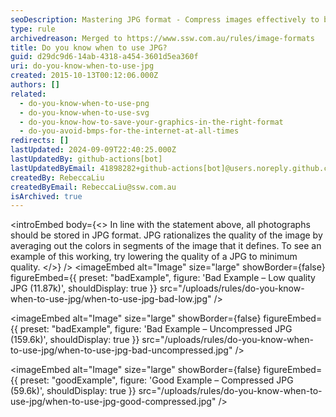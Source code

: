 ```yaml
---
seoDescription: Mastering JPG format - Compress images effectively to balance quality and file size, while ensuring a smooth online experience.
type: rule
archivedreason: Merged to https://www.ssw.com.au/rules/image-formats
title: Do you know when to use JPG?
guid: d29dc9d6-14ab-4318-a454-3601d5ea360f
uri: do-you-know-when-to-use-jpg
created: 2015-10-13T00:12:06.000Z
authors: []
related:
  - do-you-know-when-to-use-png
  - do-you-know-when-to-use-svg
  - do-you-know-how-to-save-your-graphics-in-the-right-format
  - do-you-avoid-bmps-for-the-internet-at-all-times
redirects: []
lastUpdated: 2024-09-09T22:40:25.000Z
lastUpdatedBy: github-actions[bot]
lastUpdatedByEmail: 41898282+github-actions[bot]@users.noreply.github.com
createdBy: RebeccaLiu
createdByEmail: RebeccaLiu@ssw.com.au
isArchived: true
---
```


<introEmbed
  body={<>
In line with the statement above, all photographs should be stored in JPG format. JPG rationalizes the quality of the image by averaging out the colors in segments of the image that it defines. To see an example of this working, try lowering the quality of a JPG to minimum quality.
  </>}
/>
<imageEmbed
  alt="Image"
  size="large"
  showBorder={false}
  figureEmbed={{
    preset: "badExample",
    figure: 'Bad Example – Low quality JPG (11.87k)',
    shouldDisplay: true
  }}
  src="/uploads/rules/do-you-know-when-to-use-jpg/when-to-use-jpg-bad-low.jpg"
/>

<imageEmbed
  alt="Image"
  size="large"
  showBorder={false}
  figureEmbed={{
    preset: "badExample",
    figure: 'Bad Example – Uncompressed JPG (159.6k)',
    shouldDisplay: true
  }}
  src="/uploads/rules/do-you-know-when-to-use-jpg/when-to-use-jpg-bad-uncompressed.jpg"
/>

<imageEmbed
  alt="Image"
  size="large"
  showBorder={false}
  figureEmbed={{
    preset: "goodExample",
    figure: 'Good Example – Compressed JPG (59.6k)',
    shouldDisplay: true
  }}
  src="/uploads/rules/do-you-know-when-to-use-jpg/when-to-use-jpg-good-compressed.jpg"
/>
